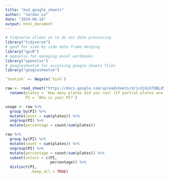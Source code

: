 ```yaml
---
title: "msd_google_sheets"
author: "Jordan Lo"
date: "2024-06-14"
output: html_document
---
```


```r
# tidyverse allows us to do our data processing
library("tidyverse")
# qpcR for side by side data frame merging
library("qpcR")
# openxlsx for managing excel workbooks
library("openxlsx")
# googlesheets4 for accessing google sheets files
library("googlesheets4")

`%notin%` <- Negate(`%in%`)
```

```r
raw <- read_sheet("https://docs.google.com/spreadsheets/d/1cdjGibTQBLd5Y3-_d2t9h9uejXxxeW7e82bLknJorJE/edit?resourcekey=&gid=758468583#gid=758468583") %>%
  rename(plates = `How many plates did you run? (If partial plates are run, enter in decimal format e.g. 1/2 -> 0.5)`,
         PI = `Who is your PI?`)
```
```r
usage <- raw %>%
  group_by(PI) %>%
  mutate(count = sum(plates)) %>%
  ungroup(PI) %>%
  mutate(percentage = count/sum(plates))

raw %>%
  group_by(PI) %>%
  mutate(count = sum(plates)) %>%
  ungroup(PI) %>%
  mutate(percentage = count/sum(plates)) %>% 
  subset(select = c(PI,
                    percentage)) %>%
  distinct(PI,
           .keep_all = TRUE)
```

